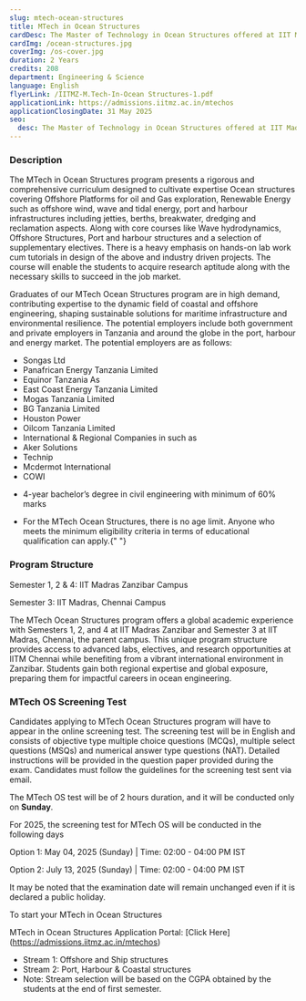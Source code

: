 ```yaml
---
slug: mtech-ocean-structures
title: MTech in Ocean Structures
cardDesc: The Master of Technology in Ocean Structures offered at IIT Madras Zanzibar Campus will have a curriculum tailor-made to the industry needs in the Oil & Gas and Maritime sector. The program covers the basics of marine & offshore hydrodynamics, structural design for oil and gas exploration offshore platforms, ports, harbours including port structures & breakwater. The course equips students with core and elective courses to prepare them for careers in the oil & gas and maritime sectors.
cardImg: /ocean-structures.jpg
coverImg: /os-cover.jpg
duration: 2 Years
credits: 208
department: Engineering & Science
language: English
flyerLink: /IITMZ-M.Tech-In-Ocean Structures-1.pdf
applicationLink: https://admissions.iitmz.ac.in/mtechos
applicationClosingDate: 31 May 2025
seo:
  desc: The Master of Technology in Ocean Structures offered at IIT Madras Zanzibar Campus will have a curriculum tailor-made to the industry needs in the Oil & Gas and Maritime sector. Apply Now.
---
```


<section>
  <h3>Description</h3>
  <p>
    The MTech in Ocean Structures program presents a rigorous and comprehensive
    curriculum designed to cultivate expertise Ocean structures covering
    Offshore Platforms for oil and Gas exploration, Renewable Energy such as
    offshore wind, wave and tidal energy, port and harbour infrastructures
    including jetties, berths, breakwater, dredging and reclamation aspects.
    Along with core courses like Wave hydrodynamics, Offshore Structures, Port
    and harbour structures and a selection of supplementary electives. There is
    a heavy emphasis on hands-on lab work cum tutorials in design of the above
    and industry driven projects. The course will enable the students to acquire
    research aptitude along with the necessary skills to succeed in the job
    market.
  </p>
</section>

<JobProspects>
  <p>
    Graduates of our MTech Ocean Structures program are in high demand,
    contributing expertise to the dynamic field of coastal and offshore
    engineering, shaping sustainable solutions for maritime infrastructure and
    environmental resilience. The potential employers include both government
    and private employers in Tanzania and around the globe in the port, harbour
    and energy market. The potential employers are as follows:
  </p>
  <ul>
    <li>Songas Ltd</li>
    <li>Panafrican Energy Tanzania Limited</li>
    <li>Equinor Tanzania As</li>
    <li>East Coast Energy Tanzania Limited</li>
    <li>Mogas Tanzania Limited</li>
    <li>BG Tanzania Limited</li>
    <li>Houston Power</li>
    <li>Oilcom Tanzania Limited</li>
    <li>International & Regional Companies in such as</li>
    <li>Aker Solutions</li>
    <li>Technip</li>
    <li>Mcdermot International</li>
    <li>COWI</li>
  </ul>
</JobProspects>

<CourseEligibility>
<ul>
 <li>
    <BsFillCheckCircleFill />
    <p>
      4-year bachelor’s degree in civil engineering with minimum of 60% marks
    </p>
  </li>
  <li>
    <BsFillCheckCircleFill  />
    <p>
      For the MTech Ocean Structures, there is no age limit. Anyone who meets the minimum
eligibility criteria in terms of educational qualification can apply.{" "}
    </p>
  </li>
</ul>
</CourseEligibility>

<AdmissionTimeline />

<section>
<h3>Program Structure</h3>

Semester 1, 2 &amp; 4: IIT Madras Zanzibar Campus

Semester 3: IIT Madras, Chennai Campus

The MTech Ocean Structures program offers a global academic experience with Semesters
1, 2, and 4 at IIT Madras Zanzibar and Semester 3 at IIT Madras, Chennai, the parent
campus. This unique program structure provides access to advanced labs, electives, and
research opportunities at IITM Chennai while benefiting from a vibrant international
environment in Zanzibar. Students gain both regional expertise and global exposure,
preparing them for impactful careers in ocean engineering.

</section>

<CourseFeeCards>
      <FeeCard 
          title="Fee per semester" 
          amount="USD 3000" 
      />
      <FeeCard 
         title="Fee per annum" 
         amount="USD 6000" 
      />
</CourseFeeCards>

<section>
<h3>MTech OS Screening Test</h3>

Candidates applying to MTech Ocean Structures program will have to appear in the online
screening test. The screening test will be in English and consists of objective type multiple choice
questions (MCQs), multiple select questions (MSQs) and numerical answer type questions (NAT).
Detailed instructions will be provided in the question paper provided during the exam. Candidates
must follow the guidelines for the screening test sent via email.

The MTech OS test will be of 2 hours duration, and it will be conducted only on **Sunday**.

For 2025, the screening test for MTech OS will be conducted in the following days

Option 1: May 04, 2025 (Sunday) | Time: 02:00 - 04:00 PM IST

Option 2: July 13, 2025 (Sunday) | Time: 02:00 - 04:00 PM IST

It may be noted that the examination date will remain unchanged even if it is declared a public
holiday.

</section>

<CourseResources>
  <Resource
    title="2025 IITMZ Screening Test Information Brochure"
    link=""
  />
    <Resource
    title="2024 MTech Screening Test Question Paper"
    link=""
  />
    <Resource
    title="Download MTech in OS Flyer"
    link="/IITMZ-M.Tech-In-Ocean Structures-1.pdf"
  />
</CourseResources>

<section>
To start your MTech in Ocean Structures

MTech in Ocean Structures Application Portal: [Click Here] (https://admissions.iitmz.ac.in/mtechos)

</section>

<Curriculum>
<ul>
  <li>Stream 1: Offshore and Ship structures</li>
  <li>Stream 2: Port, Harbour & Coastal structures</li>
  <li>Note: Stream selection will be based on the CGPA obtained by the students at the end of first semester.</li>
</ul>

<Semester title="Semester I - Common to both streams" credits="55">
  <Course
    courseName="Basics of Ocean Engineering"
    credits={{
      L: "3",
      T: "0",
      E: "0",
      P: "0",
      O: "6",
      total: "9"
    }}
  />
  <Course
    courseName="Wave hydrodynamics"
    credits={{
      L: "3",
      T: "0",
      E: "1",
      P: "0",
      O: "6",
      total: "10"
    }}
  />
  <Course
    courseName="Dynamics of ocean structures"
    credits={{
      L: "3",
      T: "0",
      E: "0",
      P: "0",
      O: "6",
      total: "9"
    }}
  />
  <Course
    courseName="Marine geotechnical engineering"
    credits={{
      L: "3",
      T: "0",
      E: "0",
      P: "0",
      O: "6",
      total: "9"
    }}
  />
  <Course
    courseName="Conceptual design of marine structures"
    credits={{
      L: "3",
      T: "0",
      E: "0",
      P: "0",
      O: "6",
      total: "9"
    }}
  />
  <Course
    courseName="Statics and Dynamics of floating structures"
    credits={{
      L: "3",
      T: "0",
      E: "0",
      P: "0",
      O: "6",
      total: "9"
    }}
  />
</Semester>

<Semester title="Semester II: Stream 1 - Offshore and Ship structures" credits="56">
  <Course
    courseName="Design of fixed offshore structures"
    credits={{
      L: "3",
      T: "1",
      E: "0",
      P: "0",
      O: "6",
      total: "10"
    }}
  />
  <Course
    courseName="Experimental methods and Measurements"
    credits={{
      L: "3",
      T: "0",
      E: "1",
      P: "0",
      O: "6",
      total: "10"
    }}
  />
  <Course
    courseName="Materials and fabrication of ship and offshore structures"
    credits={{
      L: "3",
      T: "0",
      E: "0",
      P: "0",
      O: "6",
      total: "9"
    }}
  />
  <Course
    courseName="Numerical modelling of offshore structures"
    credits={{
      L: "2",
      T: "0",
      E: "0",
      P: "3",
      O: "4",
      total: "9"
    }}
  />
  <Course
    courseName="FEM applied to ocean engineering"
    credits={{
      L: "3",
      T: "0",
      E: "0",
      P: "0",
      O: "6",
      total: "9"
    }}
  />
  <Course
    courseName="Stream Elective - 01"
    credits={{
      L: "3",
      T: "0",
      E: "0",
      P: "0",
      O: "6",
      total: "9"
    }}
  />
</Semester>

<Semester title="Semester II: Stream 2 - Port harbour and coastal structures" credits="56">
  <Course
    courseName="Port & harbour structures"
    credits={{
      L: "3",
      T: "0",
      E: "0",
      P: "0",
      O: "6",
      total: "9"
    }}
  />
  <Course
    courseName="Experimental methods and Measurements"
    credits={{
      L: "3",
      T: "0",
      E: "1",
      P: "0",
      O: "6",
      total: "10"
    }}
  />
  <Course
    courseName="Coastal engineering"
    credits={{
      L: "3",
      T: "0",
      E: "0",
      P: "0",
      O: "6",
      total: "9"
    }}
  />
  <Course
    courseName="Numerical techniques in ocean hydrodynamics"
    credits={{
      L: "2",
      T: "1",
      E: "0",
      P: "3",
      O: "4",
      total: "10"
    }}
  />
  <Course
    courseName="FEM applied to ocean engineering"
    credits={{
      L: "3",
      T: "0",
      E: "0",
      P: "0",
      O: "6",
      total: "9"
    }}
  />
  <Course
    courseName="Stream Elective - 01"
    credits={{
      L: "3",
      T: "0",
      E: "0",
      P: "0",
      O: "6",
      total: "9"
    }}
  />
</Semester>

<Semester title="Summer Training - Common to both streams" credits="10">
  <Course
    courseName="Summer training in computer modelling and simulation"
    credits={{
      L: "0",
      T: "0",
      E: "0",
      P: "0",
      O: "10",
      total: "10"
    }}
  />
</Semester>

<Semester title="Semester III: Stream 1 - Offshore and Ship Structures" credits="47">
  <Course
    courseName="Pipelines and Riser Engineering"
    credits={{
      L: "3",
      T: "0",
      E: "0",
      P: "0",
      O: "6",
      total: "9"
    }}
  />
  <Course
    courseName="Stream Elective - 02"
    credits={{
      L: "3",
      T: "0",
      E: "0",
      P: "0",
      O: "6",
      total: "9"
    }}
  />
  <Course
    courseName="Stream Elective - 03"
    credits={{
      L: "3",
      T: "0",
      E: "0",
      P: "0",
      O: "6",
      total: "9"
    }}
  />
  <Course
    courseName="M.Tech Ocean Structures Project (Phase I)"
    credits={{
      L: "0",
      T: "0",
      E: "0",
      P: "0",
      O: "20",
      total: "20"
    }}
  />
</Semester>

<Semester title="Semester III: Stream 2 - Port harbour and coastal structures" credits="47">
  <Course
    courseName="Dredging and reclamation"
    credits={{
      L: "3",
      T: "0",
      E: "0",
      P: "0",
      O: "6",
      total: "9"
    }}
  />
  <Course
    courseName="Stream Elective - 02"
    credits={{
      L: "3",
      T: "0",
      E: "0",
      P: "0",
      O: "6",
      total: "9"
    }}
  />
  <Course
    courseName="Stream Elective - 03"
    credits={{
      L: "3",
      T: "0",
      E: "0",
      P: "0",
      O: "6",
      total: "9"
    }}
  />
  <Course
    courseName="M.Tech Ocean Structures Project (Phase I)"
    credits={{
      L: "0",
      T: "0",
      E: "0",
      P: "0",
      O: "20",
      total: "20"
    }}
  />
</Semester>

<Semester title="Semester IV - Common to both streams" credits="40">
  <Course
    courseName="M.Tech Ocean Structures Project (Phase II)"
    credits={{
      L: "0",
      T: "0",
      E: "0",
      P: "0",
      O: "40",
      total: "40"
    }}
  />
</Semester>
</Curriculum>
